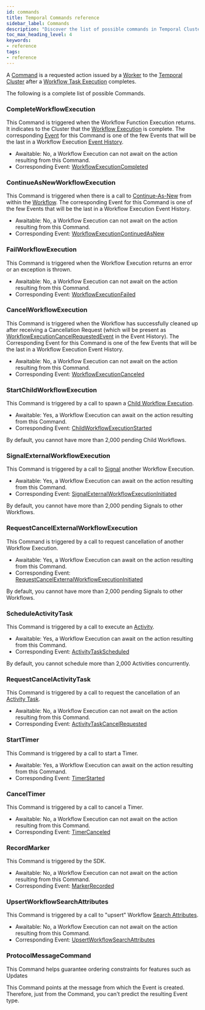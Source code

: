 ```yaml
---
id: commands
title: Temporal Commands reference
sidebar_label: Commands
description: "Discover the list of possible commands in Temporal Cluster, including CompleteWorkflowExecution, ContinueAsNewWorkflowExecution, FailWorkflowExecution, and more. Learn about the corresponding events, awaitability, and usage guidelines for each command."
toc_max_heading_level: 4
keywords:
- reference
tags:
- reference
---
```


A [Command](/workflows#command) is a requested action issued by a [Worker](/workers#worker) to the [Temporal Cluster](/clusters) after a [Workflow Task Execution](/workers#workflow-task-execution) completes.

The following is a complete list of possible Commands.

### CompleteWorkflowExecution

This Command is triggered when the Workflow Function Execution returns.
It indicates to the Cluster that the [Workflow Execution](/workflows#workflow-execution) is complete.
The corresponding [Event](/workflows#event) for this Command is one of the few Events that will be the last in a Workflow Execution [Event History](/workflows#event-history).

- Awaitable: No, a Workflow Execution can not await on the action resulting from this Command.
- Corresponding Event: [WorkflowExecutionCompleted](/references/events#workflowexecutioncompleted)

### ContinueAsNewWorkflowExecution

This Command is triggered when there is a call to [Continue-As-New](/workflows#continue-as-new) from within the [Workflow](/workflows).
The corresponding Event for this Command is one of the few Events that will be the last in a Workflow Execution Event History.

- Awaitable: No, a Workflow Execution can not await on the action resulting from this Command.
- Corresponding Event: [WorkflowExecutionContinuedAsNew](/references/events#workflowexecutioncontinuedasnew)

### FailWorkflowExecution

This Command is triggered when the Workflow Execution returns an error or an exception is thrown.

- Awaitable: No, a Workflow Execution can not await on the action resulting from this Command.
- Corresponding Event: [WorkflowExecutionFailed](/references/events#workflowexecutionfailed)

### CancelWorkflowExecution

This Command is triggered when the Workflow has successfully cleaned up after receiving a Cancellation Request (which will be present as [WorkflowExecutionCancelRequestedEvent](/references/events#workflowexecutioncancelrequested) in the Event History).
The Corresponding Event for this Command is one of the few Events that will be the last in a Workflow Execution Event History.

- Awaitable: No, a Workflow Execution can not await on the action resulting from this Command.
- Corresponding Event: [WorkflowExecutionCanceled](/references/events#workflowexecutioncanceled)

### StartChildWorkflowExecution

This Command is triggered by a call to spawn a [Child Workflow Execution](/encyclopedia/child-workflows).

- Awaitable: Yes, a Workflow Execution can await on the action resulting from this Command.
- Corresponding Event: [ChildWorkflowExecutionStarted](/references/events#childworkflowexecutionstarted)

By default, you cannot have more than 2,000 pending Child Workflows.

### SignalExternalWorkflowExecution

This Command is triggered by a call to [Signal](/workflows#signal) another Workflow Execution.

- Awaitable: Yes, a Workflow Execution can await on the action resulting from this Command.
- Corresponding Event: [SignalExternalWorkflowExecutionInitiated](/references/events#signalexternalworkflowexecutioninitiated)

By default, you cannot have more than 2,000 pending Signals to other Workflows.

### RequestCancelExternalWorkflowExecution

This Command is triggered by a call to request cancellation of another Workflow Execution.

- Awaitable: Yes, a Workflow Execution can await on the action resulting from this Command.
- Corresponding Event: [RequestCancelExternalWorkflowExecutionInitiated](/references/events#requestcancelexternalworkflowexecutioninitiated)

By default, you cannot have more than 2,000 pending Signals to other Workflows.

### ScheduleActivityTask

This Command is triggered by a call to execute an [Activity](/activities).

- Awaitable: Yes, a Workflow Execution can await on the action resulting from this Command.
- Corresponding Event: [ActivityTaskScheduled](/references/events#activitytaskscheduled)

By default, you cannot schedule more than 2,000 Activities concurrently.

### RequestCancelActivityTask

This Command is triggered by a call to request the cancellation of an [Activity Task](/workers#activity-task).

- Awaitable: No, a Workflow Execution can not await on the action resulting from this Command.
- Corresponding Event: [ActivityTaskCancelRequested](/references/events#activitytaskcancelrequested)

### StartTimer

This Command is triggered by a call to start a Timer.

- Awaitable: Yes, a Workflow Execution can await on the action resulting from this Command.
- Corresponding Event: [TimerStarted](/references/events#timerstarted)

### CancelTimer

This Command is triggered by a call to cancel a Timer.

- Awaitable: No, a Workflow Execution can not await on the action resulting from this Command.
- Corresponding Event: [TimerCanceled](/references/events#timercanceled)

### RecordMarker

This Command is triggered by the SDK.

- Awaitable: No, a Workflow Execution can not await on the action resulting from this Command.
- Corresponding Event: [MarkerRecorded](/references/events#markerrecorded)

### UpsertWorkflowSearchAttributes

This Command is triggered by a call to "upsert" Workflow [Search Attributes](/visibility#search-attribute).

- Awaitable: No, a Workflow Execution can not await on the action resulting from this Command.
- Corresponding Event: [UpsertWorkflowSearchAttributes](/references/events#upsertworkflowsearchattributes)

### ProtocolMessageCommand

This Command helps guarantee ordering constraints for features such as Updates

This Command points at the message from which the Event is created.
Therefore, just from the Command, you can't predict the resulting Event type.
